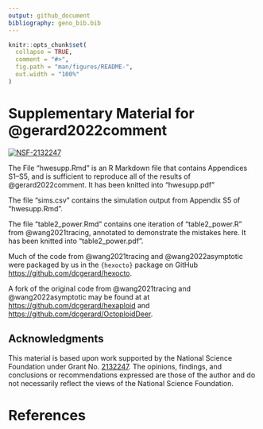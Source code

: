 ```yaml
---
output: github_document
bibliography: geno_bib.bib
---
```


<!-- README.md is generated from README.Rmd. Please edit that file -->

```r
knitr::opts_chunk$set(
  collapse = TRUE,
  comment = "#>",
  fig.path = "man/figures/README-",
  out.width = "100%"
)
```

# Supplementary Material for @gerard2022comment

[![NSF-2132247](https://img.shields.io/badge/NSF-2132247-blue.svg)](https://nsf.gov/awardsearch/showAward?AWD_ID=2132247)

The File "hwesupp.Rmd" is an R Markdown file that contains
Appendices S1--S5, and is sufficient to reproduce all of the results
of @gerard2022comment. It has been knitted into "hwesupp.pdf"

The file "sims.csv" contains the simulation output from
Appendix S5 of "hwesupp.Rmd".

The file "table2_power.Rmd" contains one iteration of
"table2_power.R" from @wang2021tracing, annotated to
demonstrate the mistakes here. It has been knitted into
"table2_power.pdf".

Much of the code from @wang2021tracing and
@wang2022asymptotic were packaged by us in the `{hexocto}`
package on GitHub <https://github.com/dcgerard/hexocto>.

A fork of the original code from @wang2021tracing and
@wang2022asymptotic may be found at at
<https://github.com/dcgerard/hexaploid> and
<https://github.com/dcgerard/OctoploidDeer>.

## Acknowledgments

This material is based upon work supported by the National Science Foundation under Grant No. [2132247](https://www.nsf.gov/awardsearch/showAward?AWD_ID=2132247). The opinions, findings, and conclusions or recommendations expressed are those of the author and do not necessarily reflect the views of the National Science Foundation.

# References
